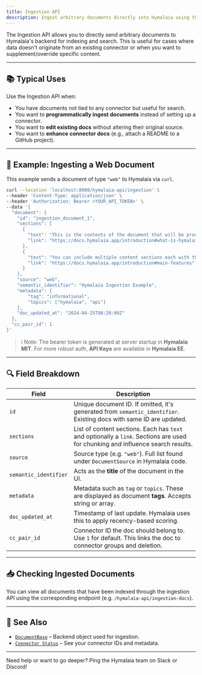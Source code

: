 ```yaml
---
title: Ingestion API
description: Ingest arbitrary documents directly into Hymalaia using the backend API
---
```


The Ingestion API allows you to directly send arbitrary documents to Hymalaia's backend for indexing and search. This is useful for cases where data doesn't originate from an existing connector or when you want to supplement/override specific content.

---

## 📚 Typical Uses

Use the Ingestion API when:

- You have documents not tied to any connector but useful for search.
- You want to **programmatically ingest documents** instead of setting up a connector.
- You want to **edit existing docs** without altering their original source.
- You want to **enhance connector docs** (e.g., attach a README to a GitHub project).

---

## 🚀 Example: Ingesting a Web Document

This example sends a document of type `"web"` to Hymalaia via `curl`.

```bash
curl --location 'localhost:8080/hymalaia-api/ingestion' \
--header 'Content-Type: application/json' \
--header 'Authorization: Bearer <YOUR_API_TOKEN>' \
--data '{
  "document": {
    "id": "ingestion_document_1",
    "sections": [
      {
        "text": "This is the contents of the document that will be processed and saved into the vector+keyword document index. ",
        "link": "https://docs.hymalaia.app/introduction#what-is-hymalaia"
      },
      {
        "text": "You can include multiple content sections each with their own link or combine them. ",
        "link": "https://docs.hymalaia.app/introduction#main-features"
      }
    ],
    "source": "web",
    "semantic_identifier": "Hymalaia Ingestion Example",
    "metadata": {
        "tag": "informational",
        "topics": ["hymalaia", "api"]
    },
    "doc_updated_at": "2024-04-25T08:20:00Z"
  },
  "cc_pair_id": 1
}'
```

> ℹ️ Note: The bearer token is generated at server startup in **Hymalaia MIT**. For more robust auth, **API Keys** are available in **Hymalaia EE**.

---

## 🔍 Field Breakdown

| Field | Description |
|-------|-------------|
| `id` | Unique document ID. If omitted, it's generated from `semantic_identifier`. Existing docs with same ID are updated. |
| `sections` | List of content sections. Each has `text` and optionally a `link`. Sections are used for chunking and influence search results. |
| `source` | Source type (e.g. `"web"`). Full list found under `DocumentSource` in Hymalaia code. |
| `semantic_identifier` | Acts as the **title** of the document in the UI. |
| `metadata` | Metadata such as `tag` or `topics`. These are displayed as document **tags**. Accepts string or array. |
| `doc_updated_at` | Timestamp of last update. Hymalaia uses this to apply recency-based scoring. |
| `cc_pair_id` | Connector ID the doc should belong to. Use `1` for default. This links the doc to connector groups and deletion. |

---

## 📥 Checking Ingested Documents

You can view all documents that have been indexed through the ingestion API using the corresponding endpoint (e.g. `/hymalaia-api/ingestion-docs`).

---

## 📘 See Also

- [`DocumentBase`](#) – Backend object used for ingestion.
- [`Connector Status`](http://localhost:3000/admin/connector) – See your connector IDs and metadata.

---

Need help or want to go deeper? Ping the Hymalaia team on Slack or Discord!
